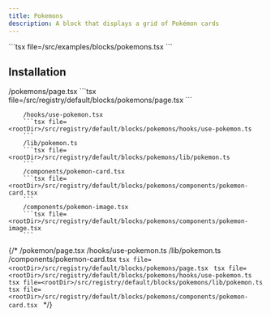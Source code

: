 ```yaml
---
title: Pokemons
description: A block that displays a grid of Pokémon cards
---
```


<BlockPreview component="pokemons">
  ```tsx file=<rootDir>/src/examples/blocks/pokemons.tsx
  ```
</BlockPreview>

## Installation

<Installation component="pokemons">
        /pokemons/page.tsx
        ```tsx file=<rootDir>/src/registry/default/blocks/pokemons/page.tsx
        ```

        /hooks/use-pokemon.tsx
        ```tsx file=<rootDir>/src/registry/default/blocks/pokemons/hooks/use-pokemon.ts
        ```
        /lib/pokemon.ts
        ```tsx file=<rootDir>/src/registry/default/blocks/pokemons/lib/pokemon.ts
        ```
        /components/pokemon-card.tsx
        ```tsx file=<rootDir>/src/registry/default/blocks/pokemons/components/pokemon-card.tsx
        ```
        /components/pokemon-image.tsx
        ```tsx file=<rootDir>/src/registry/default/blocks/pokemons/components/pokemon-image.tsx
        ```

  {/* <Tabs defaultValue="cli" className="w-full">
      <TabsList className="flex flex-col h-96 w-full border-0">
        <TabsTrigger value="page" className="border-0 w-full">
          /pokemon/page.tsx
        </TabsTrigger>
        <TabsTrigger value="hooks" className="border-0 w-full">
          /hooks/use-pokemon.ts
        </TabsTrigger>
        <TabsTrigger value="lib" className="border-0 w-full">
          /lib/pokemon.ts
        </TabsTrigger>
        <TabsTrigger value="components" className="border-0 w-full">
          /components/pokemon-card.tsx
        </TabsTrigger>
      </TabsList>
      <TabsContent value="page">
        ```tsx file=<rootDir>/src/registry/default/blocks/pokemons/page.tsx
        ```
      </TabsContent>
      <TabsContent value="hooks">
        ```tsx file=<rootDir>/src/registry/default/blocks/pokemons/hooks/use-pokemon.ts
        ```
      </TabsContent>
      <TabsContent value="lib">
        ```tsx file=<rootDir>/src/registry/default/blocks/pokemons/lib/pokemon.ts
        ```
      </TabsContent>
      <TabsContent value="components">
        ```tsx file=<rootDir>/src/registry/default/blocks/pokemons/components/pokemon-card.tsx
        ```
      </TabsContent>
    </Tabs> */}
</Installation>

